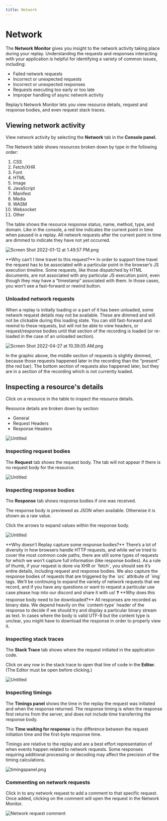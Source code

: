 ```yaml
---
title: Network
---
```



# Network

The **Network Monitor** gives you insight to the network activity taking place during your replay. Understanding the requests and responses interacting with your application is helpful for identifying a variety of common issues, including:

- Failed network requests
- Incorrect or unexpected requests
- Incorrect or unexpected responses
- Requests executing too early or too late
- Improper handling of async network activity

Replay’s Network Monitor lets you view resource details, request and response bodies, and even request stack traces.

## Viewing network activity

View network activity by selecting the **Network** tab in the **Console panel.**

The Network table shows resources broken down by type in the following order:

1. CSS
2. Fetch/XHR
3. Font
4. HTML
5. Image
6. JavaScript
7. Manifest
8. Media
9. WASM
10. Websocket
11. Other

The table shows the resource response status, name, method, type, and domain. Like in the console, a red line indicates the current point in time when paused in a replay. All network requests after the current point in time are dimmed to indicate they have not yet occurred.

![Screen Shot 2022-01-12 at 1.49.57 PM.png](/images/Screen_Shot_2022-01-12_at_1.49.57_PM_uurie.png)

<Callout type="info" emoji="❓">
**Why can’t I time travel to this request?**
In order to support time travel the request has to be associated with a particular point in the browser’s JS execution timeline. Some requests, like those dispatched by HTML documents, are not associated with any particular JS execution point, even though they may have a “timestamp” associated with them. In those cases, you won’t see a fast-forward or rewind button.
</Callout>

### Unloaded network requests

When a replay is initially loading or a part of it has been unloaded, some network request details may not be available. These are dimmed and will not be clickable during this loading state. You can still fast-forward and rewind to these requests, but will not be able to view headers, or request/response bodies until that section of the recording is loaded (or re-loaded in the case of an unloaded section).

![Screen Shot 2022-04-27 at 10.39.05 AM.png](/images/Screen_Shot_2022-04-27_at_10.39.05_AM_xilwl.png)

<Callout type="info" emoji="🚧">
In the graphic above, the middle section of requests is slightly dimmed, because those requests happened later in the recording than the “present” (the red bar). The bottom section of requests also happened later, but they are in a section of the recording which is not currently loaded.
</Callout>

## Inspecting a resource's details

Click on a resource in the table to inspect the resource details.

Resource details are broken down by section:

- General
- Request Headers
- Response Headers

![Untitled](/images/Untitled-1_hjlxm.png)

### Inspecting request bodies

The **Request** tab shows the request body. The tab will not appear if there is no request body for the resource.

![Untitled](/images/Untitled-2_ndnjv.png)

### Inspecting response bodies

The **Response** tab shows response bodies if one was received.

The response body is previewed as JSON when available. Otherwise it is shown as a raw value.

Click the arrows to expand values within the response body.

![Untitled](/images/Untitled-3_dhkyq.png)

<Callout type="info" emoji="❓">
**Why doesn’t Replay capture some response bodies?**
There’s a lot of diversity in how browsers handle HTTP requests, and while we’ve tried to cover the most common code paths, there are still some types of requests for which we won’t capture full information (like response bodies). As a rule of thumb, if your request is done via XHR or `fetch`, you should see it’s entire details, including request and response bodies. We also capture the response bodies of requests that are triggered by the `src` attribute of `img` tags. We’ll be continuing to expand the variety of network requests that we record, and if you have any questions or want to request a particular use case please hop into our discord and share it with us!
</Callout>

<Callout type="info" emoji="❓">
❓ **Why does this response body need to be downloaded?**
All responses are recorded as binary data. We depend heavily on the `content-type` header of the response to decide if we should try and display a particular binary stream as text. In cases where the body is valid UTF-8 but the content type is unclear, you might have to download the response in order to properly view it.
</Callout>

### Inspecting stack traces

The **Stack Trace** tab shows where the request initiated in the application code.

Click on any row in the stack trace to open that line of code in the **Editor**. (The Editor must be open before clicking.)

![Untitled](/images/Untitled-4_jpntl.png)

### Inspecting timings

The **Timings panel** shows the time in the replay the request was initiated and when the response returned. The response timing is when the response first returns from the server, and does not include time transferring the response body.

The **Time waiting for response** is the difference between the request initiation time and the first-byte response time.

<Callout type="info" emoji="👉">
Timings are relative to the replay and are a best effort representation of when events happen related to network requests. Some responses requiring additional processing or decoding may affect the precision of the timing calculations.
</Callout>

![timingspanel.png](/images/timingspanel_npqba.png)

### Commenting on network requests

Click in to any network request to add a comment to that specific request. Once added, clicking on the comment will open the request in the Network Monitor.

![Network request comment](/images/network-request-comment_rjzit.png)
